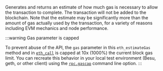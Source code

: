 
Generates and returns an estimate of how much gas is necessary to allow the transaction to complete.
The transaction will not be added to the blockchain. Note that the estimate may be significantly more
than the amount of gas actually used by the transaction, for a variety of reasons including EVM mechanics
and node performance. <CreditCost network="evm" method="eth_estimateGas" />

:::warning Gas parameter is capped

To prevent abuse of the API, the `gas` parameter in this `eth_estimateGas` method and in [`eth_call`](../ethereum/json-rpc-methods/eth_call.mdx) is capped at 10x (1000%) the current block gas limit. You can recreate this behavior in your local test environment (Besu, geth, or other client) using the [`rpc.gascap`](https://geth.ethereum.org/docs/fundamentals/command-line-options#commands) command line option.
:::
